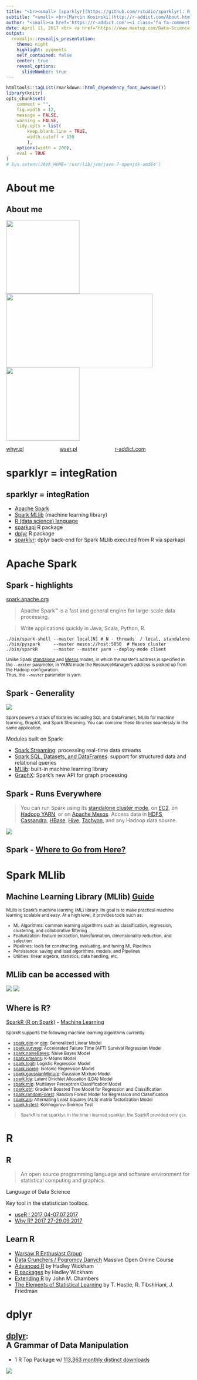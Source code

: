 ```yaml
---
title: "<br><small> [sparklyr](https://github.com/rstudio/sparklyr): R interface to [Apache Spark](http://spark.apache.org/) machine learning algorithms with [dplyr](https://github.com/tidyverse/dplyr) back-end </small>"
subtitle: "<small> <br>[Marcin Kosinski](http://r-addict.com/About.html) </small>"
author: "<small><a href='https://r-addict.com'><i class='fa fa-comment'></i></a>&nbsp;&nbsp;<a href='https://stackoverflow.com/users/3857701'><i class='fa fa-stack-overflow'></i></a>&nbsp;&nbsp;<a href='https://github.com/MarcinKosinski'><i class='fa fa-github'></i></a>&nbsp;&nbsp;<a href='mailto:m.p.kosinski@gmail.com'><i class='fa fa-envelope-o'></i></a>&nbsp;&nbsp;</small><br>"
date: April 11, 2017 <br> <a href="https://www.meetup.com/Data-Science-Warsaw/events/238737897/">Data Science Warsaw 25</a>
output:
  revealjs::revealjs_presentation:
    theme: night
    highlight: pygments
    self_contained: false
    center: true
    reveal_options:
      slideNumber: true
---
```


```r
htmltools::tagList(rmarkdown::html_dependency_font_awesome())
library(knitr)
opts_chunk$set(
	comment = "",
	fig.width = 12, 
	message = FALSE,
	warning = FALSE,
	tidy.opts = list(
		keep.blank.line = TRUE,	
		width.cutoff = 150
		),
	options(width = 200),
	eval = TRUE
)
# Sys.setenv(JAVA_HOME='/usr/lib/jvm/java-7-openjdk-amd64')
```

# About me

## About me

<a href='https://whyr.pl/'><img src='whyR.jpg' width='200px' height='200px'></a>
<a href='https://wser.pl/'><img src='wser.jpg' width='400px' height='200px'></a>
<a href='https://r-addict.com/'><img src='avatar.jpg' width='200px' height='200px'></a>

[whyr.pl](https://whyr.pl/) &nbsp;&nbsp;&nbsp;&nbsp;&nbsp;&nbsp;&nbsp;&nbsp;&nbsp;&nbsp;&nbsp;&nbsp;&nbsp;&nbsp;&nbsp;&nbsp;&nbsp;&nbsp;&nbsp;&nbsp;&nbsp;&nbsp;&nbsp; [wser.pl](https://wser.pl/) &nbsp;&nbsp;&nbsp;&nbsp;&nbsp;&nbsp;&nbsp;&nbsp;&nbsp;&nbsp;&nbsp;&nbsp;&nbsp;&nbsp;&nbsp;&nbsp;&nbsp;&nbsp;&nbsp;&nbsp;&nbsp;&nbsp;&nbsp;&nbsp; [r-addict.com](https://r-addict.com/)


# sparklyr = integRation

## sparklyr = integRation

- [Apache Spark](http://spark.apache.org/)
- [Spark MLlib](http://spark.apache.org/mllib/) (machine learning library)
- [R (data science) language](https://cran.r-project.org/) 
- [sparkapi](https://github.com/rstudio/sparkapi) R package
- [dplyr](https://github.com/tidyverse/dplyr) R package
- [sparklyr](http://spark.rstudio.com): dplyr back-end for Spark MLlib executed from R via sparkapi

# Apache Spark

## Spark - highlights

[spark.apache.org](http://spark.apache.org/)


> Apache Spark™ is a fast and general engine for large-scale data processing.

> Write applications quickly in Java, Scala, Python, R.

```{}
./bin/spark-shell --master local[N] # N - threads  / local, standalone
./bin/pyspark     --master mesos://host:5050  # Mesos cluster
./bin/sparkR      --master --master yarn --deploy-mode client
```

<small>
Unlike Spark [standalone](http://spark.apache.org/docs/latest/spark-standalone.html) and [Mesos](http://spark.apache.org/docs/latest/running-on-mesos.html) modes, in which the master’s address is specified in the `--master` parameter, in YARN mode the ResourceManager’s address is picked up from the Hadoop configuration. <br>
Thus, the `--master` parameter is yarn.
</small>

## Spark - Generality

<img src='spark1.PNG'>

<small>
Spark powers a stack of libraries including SQL and DataFrames, MLlib for machine learning, GraphX, and Spark Streaming. You can combine these libraries seamlessly in the same application.
</small>

Modules built on Spark:

- [Spark Streaming](http://spark.apache.org/docs/latest/streaming-programming-guide.html): processing real-time data streams
- [Spark SQL, Datasets, and DataFrames](http://spark.apache.org/docs/latest/sql-programming-guide.html): support for structured data and relational queries
- [MLlib](http://spark.apache.org/docs/latest/ml-guide.html): built-in machine learning library
- [GraphX](http://spark.apache.org/docs/latest/graphx-programming-guide.html): Spark’s new API for graph processing

## Spark - Runs Everywhere

> You can run Spark using its [standalone cluster mode](http://spark.apache.org/docs/latest/spark-standalone.html), on [EC2](http://spark.apache.org/docs/latest/ec2-scripts.html), on [Hadoop YARN](http://hadoop.apache.org/docs/current/hadoop-yarn/hadoop-yarn-site/index.html), or on [Apache Mesos](http://mesos.apache.org/). Access data in [HDFS](http://hadoop.apache.org/docs/stable/hadoop-project-dist/hadoop-hdfs/HdfsUserGuide.html), [Cassandra](http://cassandra.apache.org/), [HBase](http://hbase.apache.org/), [Hive](http://hive.apache.org/), [Tachyon](http://tachyon-project.org/), and any Hadoop data source.

<img src='spark2.PNG'>


## Spark - [Where to Go from Here?](http://spark.apache.org/docs/latest/#where-to-go-from-here)

# Spark MLlib

## Machine Learning Library (MLlib) [Guide](http://spark.apache.org/docs/latest/ml-guide.html)

<small>
MLlib is Spark’s machine learning (ML) library. Its goal is to make practical machine learning scalable and easy. At a high level, it provides tools such as:

- ML Algorithms: common learning algorithms such as classification, regression, clustering, and collaborative filtering
- Featurization: feature extraction, transformation, dimensionality reduction, and selection
- Pipelines: tools for constructing, evaluating, and tuning ML Pipelines
- Persistence: saving and load algorithms, models, and Pipelines
- Utilities: linear algebra, statistics, data handling, etc.

</small>

## MLlib can be accessed with

<img src='mllib1.PNG'>
<img src='mllib2.PNG'>

## Where is R?

[SparkR (R on Spark)](http://spark.apache.org/docs/latest/sparkr.html) - [Machine Learning](http://spark.apache.org/docs/latest/sparkr.html#machine-learning)

<small>
SparkR supports the following machine learning algorithms currently:

- [spark.glm](http://spark.apache.org/docs/latest/api/R/spark.glm.html) or [glm](http://spark.apache.org/docs/latest/api/R/glm.html): Generalized Linear Model
- [spark.survreg](http://spark.apache.org/docs/latest/api/R/spark.survreg.html): Accelerated Failure Time (AFT) Survival Regression Model
- [spark.naiveBayes](http://spark.apache.org/docs/latest/api/R/spark.naiveBayes.html): Naive Bayes Model
- [spark.kmeans](http://spark.apache.org/docs/latest/api/R/spark.kmeans.html): K-Means Model
- [spark.logit](http://spark.apache.org/docs/latest/api/R/spark.logit.html): Logistic Regression Model
- [spark.isoreg](http://spark.apache.org/docs/latest/api/R/spark.isoreg.html): Isotonic Regression Model
- [spark.gaussianMixture](http://spark.apache.org/docs/latest/api/R/spark.gaussianMixture.html): Gaussian Mixture Model
- [spark.lda](http://spark.apache.org/docs/latest/api/R/spark.lda.html): Latent Dirichlet Allocation (LDA) Model
- [spark.mlp](http://spark.apache.org/docs/latest/api/R/spark.mlp.html): Multilayer Perceptron Classification Model
- [spark.gbt](http://spark.apache.org/docs/latest/api/R/spark.gbt.html): Gradient Boosted Tree Model for Regression and Classification
- [spark.randomForest](http://spark.apache.org/docs/latest/api/R/spark.randomForest.html): Random Forest Model for Regression and Classification
- [spark.als](http://spark.apache.org/docs/latest/api/R/spark.als.html): Alternating Least Squares (ALS) matrix factorization Model
- [spark.kstest](http://spark.apache.org/docs/latest/api/R/spark.kstest.html): Kolmogorov-Smirnov Test


> SparkR is not sparklyr. In the time I learned sparklyr, the SparkR provided only `glm`.
</small>

# R

## R

> An open source programming language and software environment for statistical computing and graphics.

Language of Data Science

Key tool in the statistician toolbox.


- [useR ! 2017 04-07.07.2017](https://user2017.brussels/)
- [Why R? 2017 27-29.09.2017](http://whyr.pl/)

## Learn R

- [Warsaw R Enthusiast Group](https://www.meetup.com/Spotkania-Entuzjastow-R-Warsaw-R-Users-Group-Meetup/)
- [Data Crunchers / Pogromcy Danych](http://www.pogromcydanych.icm.edu.pl/) Massive Open Online Course
- [Advanced R](http://adv-r.had.co.nz/) by Hadley Wickham
- [R packages](http://r-pkgs.had.co.nz/) by Hadley Wickham
- [Extending R](https://www.crcpress.com/Extending-R/Chambers/p/book/9781498775717) by John M. Chambers
- [The Elements of Statistical Learning](https://statweb.stanford.edu/~tibs/ElemStatLearn/) by T. Hastie, R. Tibshiriani, J. Friedman

# dplyr

## [dplyr](https://cran.r-project.org/web/packages/dplyr/index.html): <br> A Grammar of Data Manipulation

- 1 R Top Package w/ [113,363 monthly distinct downloads](https://www.rdocumentation.org/)


<img src="https://cranlogs.r-pkg.org/badges/grand-total/dplyr">
